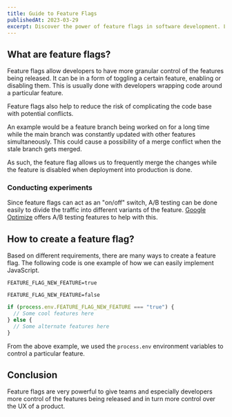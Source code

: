 ```yaml
---
title: Guide to Feature Flags
publishedAt: 2023-03-29
excerpt: Discover the power of feature flags in software development. Learn how they offer granular control over feature releases and facilitate A/B testing, while reducing code conflicts and enhancing user experience.
---
```


## What are feature flags?

Feature flags allow developers to have more granular control of the features being released. It can be in a form of toggling a certain feature, enabling or disabling them. This is usually done with developers wrapping code around a particular feature.

Feature flags also help to reduce the risk of complicating the code base with potential conflicts.

An example would be a feature branch being worked on for a long time while the main branch was constantly updated with other features simultaneously. This could cause a possibility of a merge conflict when the stale branch gets merged.

As such, the feature flag allows us to frequently merge the changes while the feature is disabled when deployment into production is done.

### Conducting experiments

Since feature flags can act as an "on/off" switch, A/B testing can be done easily to divide the traffic into different variants of the feature. [Google Optimize](https://optimize.google.com) offers A/B testing features to help with this.

## How to create a feature flag?

Based on different requirements, there are many ways to create a feature flag. The following code is one example of how we can easily implement JavaScript.

```text .env.development
FEATURE_FLAG_NEW_FEATURE=true
```

```text .env.production
FEATURE_FLAG_NEW_FEATURE=false
```

```js new-feature.js
if (process.env.FEATURE_FLAG_NEW_FEATURE === "true") {
  // Some cool features here
} else {
  // Some alternate features here
}
```

From the above example, we used the `process.env` environment variables to control a particular feature.

## Conclusion

Feature flags are very powerful to give teams and especially developers more control of the features being released and in turn more control over the UX of a product.
